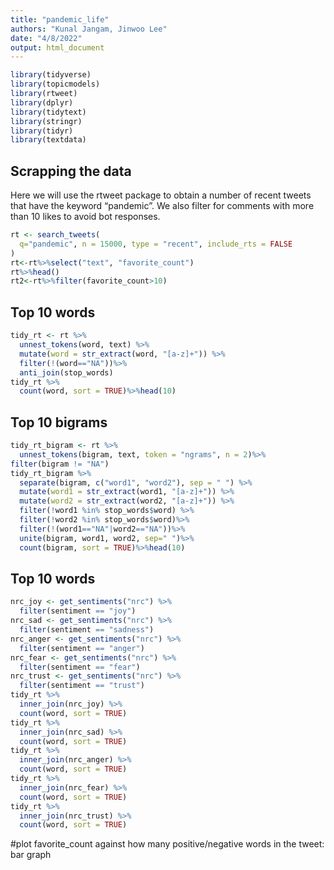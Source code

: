 ```yaml
---
title: "pandemic_life"
authors: "Kunal Jangam, Jinwoo Lee"
date: "4/8/2022"
output: html_document
---
```


```r
library(tidyverse)
library(topicmodels)
library(rtweet)
library(dplyr)
library(tidytext)
library(stringr)
library(tidyr)
library(textdata)
```

## Scrapping the data

Here we will use the rtweet package to obtain a number of recent tweets that have the keyword "pandemic". We also filter for comments with more than 10 likes to avoid bot responses. 

```r
rt <- search_tweets(
  q="pandemic", n = 15000, type = "recent", include_rts = FALSE
)
rt<-rt%>%select("text", "favorite_count")
rt%>%head()
rt2<-rt%>%filter(favorite_count>10)
```

## Top 10 words


```r
tidy_rt <- rt %>% 
  unnest_tokens(word, text) %>% 
  mutate(word = str_extract(word, "[a-z]+")) %>%
  filter(!(word=="NA"))%>%
  anti_join(stop_words)
tidy_rt %>% 
  count(word, sort = TRUE)%>%head(10)

```


## Top 10 bigrams


```r
tidy_rt_bigram <- rt %>% 
  unnest_tokens(bigram, text, token = "ngrams", n = 2)%>% 
filter(bigram != "NA")
tidy_rt_bigram %>%
  separate(bigram, c("word1", "word2"), sep = " ") %>% 
  mutate(word1 = str_extract(word1, "[a-z]+")) %>%
  mutate(word2 = str_extract(word2, "[a-z]+")) %>%
  filter(!word1 %in% stop_words$word) %>% 
  filter(!word2 %in% stop_words$word)%>% 
  filter(!(word1=="NA"|word2=="NA"))%>%
  unite(bigram, word1, word2, sep=" ")%>% 
  count(bigram, sort = TRUE)%>%head(10)
```


## Top 10 words


```r
nrc_joy <- get_sentiments("nrc") %>% 
  filter(sentiment == "joy")
nrc_sad <- get_sentiments("nrc") %>% 
  filter(sentiment == "sadness")
nrc_anger <- get_sentiments("nrc") %>% 
  filter(sentiment == "anger")
nrc_fear <- get_sentiments("nrc") %>% 
  filter(sentiment == "fear")
nrc_trust <- get_sentiments("nrc") %>% 
  filter(sentiment == "trust")
tidy_rt %>%
  inner_join(nrc_joy) %>% 
  count(word, sort = TRUE)
tidy_rt %>%
  inner_join(nrc_sad) %>% 
  count(word, sort = TRUE)
tidy_rt %>%
  inner_join(nrc_anger) %>% 
  count(word, sort = TRUE)
tidy_rt %>%
  inner_join(nrc_fear) %>% 
  count(word, sort = TRUE)
tidy_rt %>%
  inner_join(nrc_trust) %>% 
  count(word, sort = TRUE)

```
#plot favorite_count against how many positive/negative words in the tweet: bar graph
